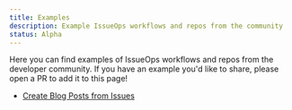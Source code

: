```yaml
---
title: Examples
description: Example IssueOps workflows and repos from the community
status: Alpha
---
```



Here you can find examples of IssueOps workflows and repos from the developer
community. If you have an example you'd like to share, please open a PR to add
it to this page!

- [Create Blog Posts from Issues](https://github.com/stochastical/abstractnonsense)
